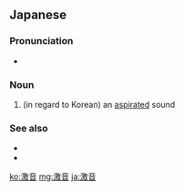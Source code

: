 ==Japanese==
{{ja-kanjitab|げき|おん|yomi=on}}

===Pronunciation===
* {{IPA|/ɡekion/|lang=ja}}

===Noun===
{{ja-noun|げきおん}}

# {{lb|ja|phonetics|sort=けきおん'}} (in regard to Korean) an [[w:Aspiration (phonetics)|aspirated]] sound

===See also===
* {{ja-r|平音|へいおん}}
* {{ja-r|濃音|のうおん}}

[[ko:激音]]
[[mg:激音]]
[[ja:激音]]